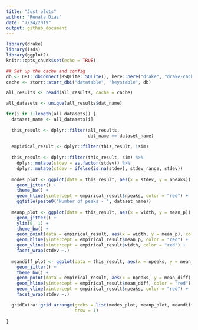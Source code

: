 ```yaml
---
title: "Just plots"
author: "Renata Diaz"
date: "7/24/2019"
output: github_document
---
```


```r
library(drake)
library(isds)
library(ggplot2)
knitr::opts_chunk$set(echo = TRUE)

## Set up the cache and config
db <- DBI::dbConnect(RSQLite::SQLite(), here::here("drake", "drake-cache.sqlite"))
cache <- storr::storr_dbi("datatable", "keystable", db)
```

```r


all_results <- readd(all_results, cache = cache)

all_datasets <- unique(all_results$dat_name)

for(i in 1:length(all_datasets)) {
  dataset_name <- all_datasets[i]
  
  this_result <- dplyr::filter(all_results,
                               dat_name == dataset_name)
  
  empirical_result <- dplyr::filter(this_result, !sim)
  
  this_result <- dplyr::filter(this_result, sim) %>%
    dplyr::mutate(stdev = as.factor(stdev)) %>%
    dplyr::mutate(stdev = ifelse(is.na(stdev), stdev_range, stdev))
  
  modes_plot <- ggplot(data = this_result, aes(x = stdev, y = npeaks)) +
    geom_jitter() + 
    theme_bw() +
    geom_hline(yintercept = empirical_result$npeaks, color = "red") +
    ggtitle(paste0("Number of peaks - ", dataset_name))
  
  meanp_plot <- ggplot(data = this_result, aes(x = width, y = mean_p)) +
    geom_jitter() + 
    ylim(0, 1) +
    theme_bw() +
    geom_point(data = empirical_result, aes(x = width, y = mean_p), color = "red") +
    geom_hline(yintercept = empirical_result$mean_p, color = "red") +
    geom_vline(xintercept = empirical_result$width, color = "red") +
    facet_wrap(stdev ~.)
  
  meandiff_plot <- ggplot(data = this_result, aes(x = npeaks, y = mean_diff)) +
    geom_jitter() + 
    theme_bw() +
    geom_point(data = empirical_result, aes(x = npeaks, y = mean_diff), color = "red") +
    geom_hline(yintercept = empirical_result$mean_diff, color = "red") +
    geom_vline(xintercept = empirical_result$npeaks, color = "red") +
    facet_wrap(stdev ~.)

  gridExtra::grid.arrange(grobs = list(modes_plot, meanp_plot, meandiff_plot),
                          nrow = 1)
  
}

```
